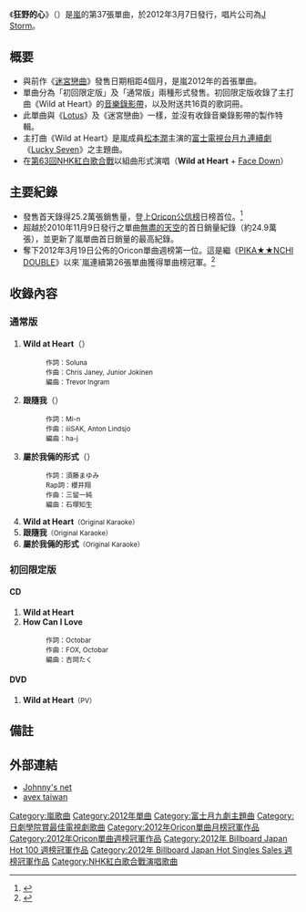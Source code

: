 {{Infobox Single
| Name = 狂野的心
| Cover = 
| Cover Size = 
| Caption = 
| Artist = [[嵐|嵐]]
| from Album = 
| A-side = 狂野的心
|B-side = 依賴著<br />兩人的容貌
| Released = 2012年3月7日
| Format = [[唱片|唱片]]
| Recorded = 2012年
| Genre = [[J-Pop|J-Pop]]
| Length = 
| Label = [[J_Storm|J Storm]]
| Writer =
| Producer =  
| Certification  = *雙白金（唱片，[[日本唱片協會|日本唱片協會]]）
| Chart position = * 週榜最高排名第1位<small>（[[Oricon公信榜|Oricon]]）</small><ref name="oriconweekly" />
* 2012年3月度月榜第1位<small>（Oricon）</small>
* 2012年4月度月榜第48位<small>（Oricon）</small>
* 2012年度上半期第3位<small>（Oricon）</small>
* 2012年度年榜第6位<small>（Oricon）</small>
| Last single = [[迷宮戀曲|迷宮戀曲]]<br />（2011年）
| This single = ''' 狂野的心'''<br />（2012年）
| Next single = [[Face_Down|Face Down]]<br />（2012年）
}}
《'''狂野的心'''》（{{lang-ja|ワイルドアットハート}}）是[[嵐|嵐]]的第37張單曲，於2012年3月7日發行，唱片公司為[[J_Storm|J Storm]]。

== 概要 ==
* 與前作《[[迷宮戀曲|迷宮戀曲]]》發售日期相距4個月，是嵐2012年的首張單曲。
* 單曲分為「初回限定版」及「通常版」兩種形式發售。初回限定版收錄了主打曲《Wild at Heart》的[[音樂錄影帶|音樂錄影帶]]，以及附送共16頁的歌詞冊。
* 此單曲與《[[Lotus|Lotus]]》及《迷宮戀曲》一樣，並沒有收錄音樂錄影帶的製作特輯。
* 主打曲《Wild at Heart》是嵐成員[[松本潤|松本潤]]主演的[[富士電視台|富士電視台]][[富士電視台週一晚間九點連續劇|月九連續劇]]《[[Lucky_Seven|Lucky Seven]]》之主題曲。
* 在[[第63回NHK紅白歌合戰|第63回NHK紅白歌合戰]]以組曲形式演唱（'''Wild at Heart''' + [[Face_Down|Face Down]]）

== 主要紀錄 ==
* 發售首天錄得25.2萬張銷售量，登上[[Oricon公信榜|Oricon公信榜]]日榜首位。<ref name="daily">{{ja icon}}{{cite web|url=http://www.oricon.co.jp/rank/js/d/2012-03-06/ |title=2012年03月06日のCDシングルデイリーランキング（2012年03月06日付） |work=[[Oricon|Oricon]] |date=2012 |accessdate=2012-05-24 |archiveurl=http://megalodon.jp/2012-0311-2117-34/www.oricon.co.jp/rank/js/d/2012-03-06/ |archivedate=2012-05-24}}</ref>
* 超越於2010年11月9日發行之單曲[[無盡的天空|無盡的天空]]的首日銷量紀錄（約24.9萬張），並更新了嵐單曲首日銷量的最高紀錄。
* 奪下2012年3月19日公佈的Oricon單曲週榜第一位。這是繼《[[PIKA★★NCHI_DOUBLE|PIKA★★NCHI DOUBLE]]》以來`嵐連續第26張單曲獲得單曲榜冠軍。<ref name="oriconweekly">{{ja icon}}{{cite web |url=http://www.oricon.co.jp/news/rankmusic/2008303/full/ |title=【オリコン】嵐、月9主題歌で33作目首位　B’z、あゆに次ぐ歴代3位 |publisher=[[Oricon|Oricon]] |date=2012-03-13 |accessdate=2012-05-24 |archive-date=2012-10-24 |archive-url=https://web.archive.org/web/20121024102553/http://www.oricon.co.jp/news/rankmusic/2008303/full/ |dead-url=no }}</ref>

== 收錄內容 ==
{{col-begin}}
{{col-2}}
=== 通常版 ===
#'''Wild at Heart'''（{{lang|ja|ワイルドアットハート}}）<span style="font-size:smaller"></span>
#:<span style="font-size:smaller">作詞：Soluna</span>
#:<span style="font-size:smaller">作曲：Chris Janey, Junior Jokinen</span>
#:<span style="font-size:smaller">編曲：Trevor Ingram</span>
#'''跟隨我'''（{{lang|ja|ついておいで}}）<span style="font-size:smaller"></span>
#:<span style="font-size:smaller">作詞：Mi-n</span>
#:<span style="font-size:smaller">作曲：iiiSAK, Anton Lindsjo</span>
#:<span style="font-size:smaller">編曲：ha-j</span>
#'''屬於我倆的形式'''（{{lang|ja|ふたりのカタチ}}）<span style="font-size:smaller"></span>
#:<span style="font-size:smaller">作詞：須藤まゆみ</span>
#:<span style="font-size:smaller">Rap詞：櫻井翔</span>
#:<span style="font-size:smaller">作曲：三留一純</span>
#:<span style="font-size:smaller">編曲：石塚知生</span>
#'''Wild at Heart'''<span style="font-size:smaller">（Original Karaoke）</span>
#'''跟隨我'''<span style="font-size:smaller">（Original Karaoke）</span>
#'''屬於我倆的形式'''<span style="font-size:smaller">（Original Karaoke）</span>
{{col-2}}
=== 初回限定版 ===
==== CD ====
#'''Wild at Heart'''
#'''How Can I Love'''<span style="font-size:smaller"></span>
#:<span style="font-size:smaller">作詞：Octobar</span>
#:<span style="font-size:smaller">作曲：FOX, Octobar</span>
#:<span style="font-size:smaller">編曲：吉岡たく</span>
==== DVD ====
#'''Wild at Heart'''<span style="font-size:smaller">（PV）</span>
{{col-end}}

== 備註 ==
{{Reflist}}

== 外部連結 ==
* [http://www.johnnys-net.jp/page?id=discoDetail&dataId=141 Johnny's net] {{Wayback|url=http://www.johnnys-net.jp/page?id=discoDetail&dataId=141 |date=20171102150832 }}{{ja icon}}
* [http://www.avex.com.tw/Artist/artist_disco_songlist.asp?catalogNo=JAJSG27045%2FA avex taiwan] {{Wayback|url=http://www.avex.com.tw/Artist/artist_disco_songlist.asp?catalogNo=JAJSG27045%2FA |date=20160304202754 }}

{{嵐}}
{{富士月九劇主題曲2010年代前半部}}
{{日劇學院賞最佳電視劇歌曲}}
{{Oricon單曲月榜冠軍 (2010年代前期)|2012年3月}}
{{Oricon單曲週榜冠軍 (2012年)|2012年3月19日}}
{{Billboard JAPAN Hot 100 週榜冠軍 (2012年)|2011年3月19日}}
{{Billboard JAPAN Hot Singles Sales 週榜冠軍 (2012年)|2012年3月19日}}

{{DEFAULTSORT:Wild at Heart}}
[[Category:嵐歌曲|Category:嵐歌曲]]
[[Category:2012年單曲|Category:2012年單曲]]
[[Category:富士月九劇主題曲|Category:富士月九劇主題曲]]
[[Category:日劇學院賞最佳電視劇歌曲|Category:日劇學院賞最佳電視劇歌曲]]
[[Category:2012年Oricon單曲月榜冠軍作品|Category:2012年Oricon單曲月榜冠軍作品]]
[[Category:2012年Oricon單曲週榜冠軍作品|Category:2012年Oricon單曲週榜冠軍作品]]
[[Category:2012年_Billboard_Japan_Hot_100_週榜冠軍作品|Category:2012年 Billboard Japan Hot 100 週榜冠軍作品]]
[[Category:2012年_Billboard_Japan_Hot_Singles_Sales_週榜冠軍作品|Category:2012年 Billboard Japan Hot Singles Sales 週榜冠軍作品]]
[[Category:NHK紅白歌合戰演唱歌曲|Category:NHK紅白歌合戰演唱歌曲]]